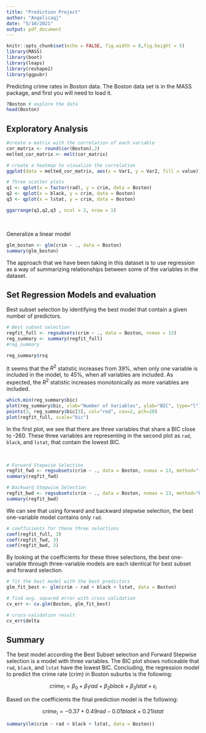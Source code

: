 ```yaml
---
title: "Prediction Project"
author: "Angelicaqj"
date: "5/10/2021"
output: pdf_document
---
```


```r
knitr::opts_chunk$set(echo = FALSE, fig.width = 8,fig.height = 5)
library(MASS)
library(boot)
library(leaps)
library(reshape2)
library(ggpubr)
```


Predicting crime rates in Boston data. The Boston data set is in the MASS package, and first you will need to load it.

```r
?Boston # explore the data
head(Boston)
```


## Exploratory Analysis


```r
#create a matrix with the correlation of each variable
cor_matrix <- round(cor(Boston),2)
melted_cor_matrix <- melt(cor_matrix)

# create a heatmap to visualize the correlation
ggplot(data = melted_cor_matrix, aes(x = Var1, y = Var2, fill = value)) + geom_tile()
```


```r
# Three scatter plots 
q1 <- qplot(x = factor(rad), y = crim, data = Boston)
q2 <- qplot(x = black, y = crim, data = Boston)
q3 <- qplot(x = lstat, y = crim, data = Boston)

ggarrange(q1,q2,q3 , ncol = 3, nrow = 1)
```


<p>&nbsp;</p>

Generalize a linear model 

```r
glm_boston <- glm(crim ~ ., data = Boston)
summary(glm_boston)
```

The approach that we have been taking in this dataset is to use regression as a way of summarizing relationships between some of the variables in the dataset.

## Set Regression Models and evaluation

Best subset selection by identifying the best model that contain a given number of predictors.

```r
# Best subset selection
regfit_full <- regsubsets(crim ~ ., data = Boston, nvmax = 13)
reg_summary <- summary(regfit_full)
#reg_summary

reg_summary$rsq
```

It seems that the $R^2$ statistic increases from 39%, when only one variable is included in the model, to 45%, when all variables are included. As expected, the $R^2$ statistic increases monotonically as more variables are included.


```r
which.min(reg_summary$bic)
plot(reg_summary$bic, xlab="Number of Variables", ylab="BIC", type="l")
points(3, reg_summary$bic[3], col="red", cex=2, pch=20)
plot(regfit_full, scale="bic")
```

In the first plot, we see that there are three variables that share a BIC close to -260. These three variables are representing in the second plot as `rad`, `black`, and `lstat`, that contain the lowest BIC.

<p>&nbsp;</p>

```r
# Forward Stepwise Selection
regfit_fwd <- regsubsets(crim ~ ., data = Boston, nvmax = 13, method="forward")
summary(regfit_fwd)

# Backward Stepwise Selection
regfit_bwd <- regsubsets(crim ~ ., data = Boston, nvmax = 13, method="backward")
summary(regfit_bwd)
```

We can see that using forward and backward stepwise selection, the best one-variable model contains only `rad`.


```r
# coefficients for these three selections
coef(regfit_full, 3)
coef(regfit_fwd, 3)
coef(regfit_bwd, 3)
```

By looking at the coefficients for these three selections, the best one-variable through three-variable models are each identical for best subset and forward selection.


```r
# fit the best model with the best predictors
glm_fit_best <- glm(crim ~ rad + black + lstat, data = Boston)

# find avg. squared error with cross validation
cv_err <- cv.glm(Boston, glm_fit_best)

# cross-validation result
cv_err$delta
```


## Summary

The best model according the Best Subset selection and Forward Stepwise selection is a model with three variables. The BIC plot shows noticeable that `rad`, `black`, and `lstat` have the lowest BIC. Concluding, the regression model to predict the crime rate (crim) in Boston suburbs is the following:

$$ {crime}_i = \beta_0 + \beta_1{rad} + \beta_2{black} + \beta_3{lstat} + \epsilon_i$$

Based on the coefficients the final prediction model is the following:

$$ {crime}_i = -0.37 + 0.49{rad} -0.01{black} + 0.21{lstat}$$
```r
summary(lm(crim ~ rad + black + lstat, data = Boston))
```

